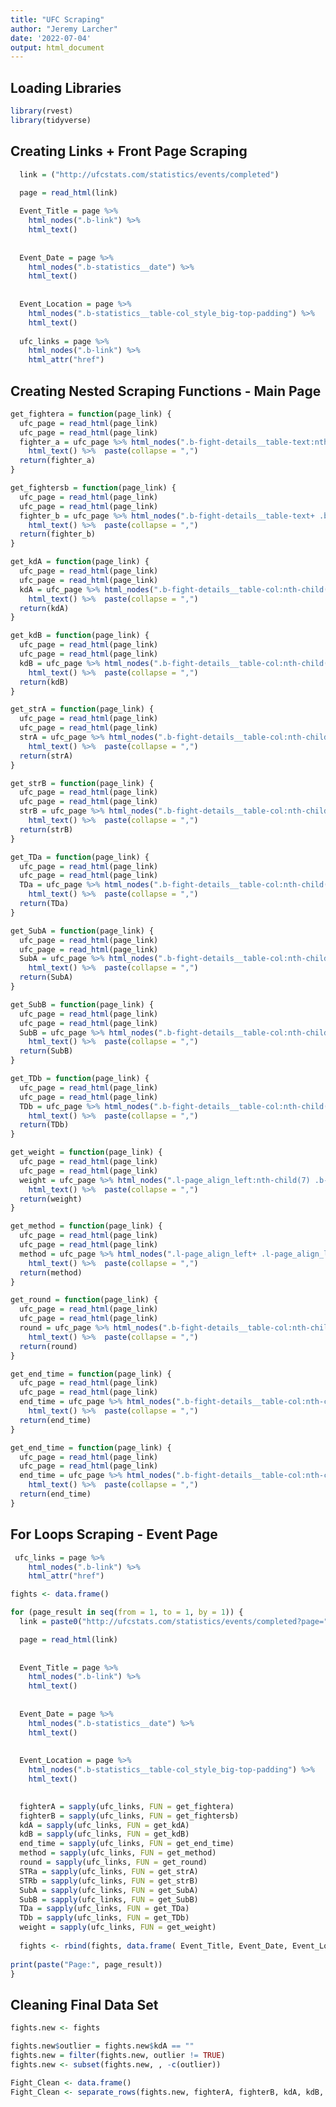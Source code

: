---
title: "UFC Scraping"
author: "Jeremy Larcher"
date: '2022-07-04'
output: html_document
---

## Loading Libraries
```{r}
library(rvest)
library(tidyverse)
```

## Creating Links + Front Page Scraping
```{r}
  link = ("http://ufcstats.com/statistics/events/completed")

  page = read_html(link)
  
  Event_Title = page %>% 
    html_nodes(".b-link") %>% 
    html_text()
  
  
  Event_Date = page %>% 
    html_nodes(".b-statistics__date") %>% 
    html_text()
  
  
  Event_Location = page %>% 
    html_nodes(".b-statistics__table-col_style_big-top-padding") %>% 
    html_text()
  
  ufc_links = page %>% 
    html_nodes(".b-link") %>% 
    html_attr("href")
```

## Creating Nested Scraping Functions - Main Page
```{r}
get_fightera = function(page_link) {
  ufc_page = read_html(page_link)
  ufc_page = read_html(page_link)
  fighter_a = ufc_page %>% html_nodes(".b-fight-details__table-text:nth-child(1) .b-link_style_black") %>% 
    html_text() %>%  paste(collapse = ",")
  return(fighter_a)
}

get_fightersb = function(page_link) {
  ufc_page = read_html(page_link)
  ufc_page = read_html(page_link)
  fighter_b = ufc_page %>% html_nodes(".b-fight-details__table-text+ .b-fight-details__table-text .b-link_style_black") %>% 
    html_text() %>%  paste(collapse = ",")
  return(fighter_b)
}

get_kdA = function(page_link) {
  ufc_page = read_html(page_link)
  ufc_page = read_html(page_link)
  kdA = ufc_page %>% html_nodes(".b-fight-details__table-col:nth-child(3) .b-fight-details__table-text:nth-child(1)") %>% 
    html_text() %>%  paste(collapse = ",")
  return(kdA)
}

get_kdB = function(page_link) {
  ufc_page = read_html(page_link)
  ufc_page = read_html(page_link)
  kdB = ufc_page %>% html_nodes(".b-fight-details__table-col:nth-child(3) .b-fight-details__table-text+ .b-fight-details__table-text") %>% 
    html_text() %>%  paste(collapse = ",")
  return(kdB)
}

get_strA = function(page_link) {
  ufc_page = read_html(page_link)
  ufc_page = read_html(page_link)
  strA = ufc_page %>% html_nodes(".b-fight-details__table-col:nth-child(4) .b-fight-details__table-text:nth-child(1)") %>% 
    html_text() %>%  paste(collapse = ",")
  return(strA)
}

get_strB = function(page_link) {
  ufc_page = read_html(page_link)
  ufc_page = read_html(page_link)
  strB = ufc_page %>% html_nodes(".b-fight-details__table-col:nth-child(4) .b-fight-details__table-text+ .b-fight-details__table-text") %>% 
    html_text() %>%  paste(collapse = ",")
  return(strB)
}

get_TDa = function(page_link) {
  ufc_page = read_html(page_link)
  ufc_page = read_html(page_link)
  TDa = ufc_page %>% html_nodes(".b-fight-details__table-col:nth-child(5) .b-fight-details__table-text:nth-child(1)") %>% 
    html_text() %>%  paste(collapse = ",")
  return(TDa)
}

get_SubA = function(page_link) {
  ufc_page = read_html(page_link)
  ufc_page = read_html(page_link)
  SubA = ufc_page %>% html_nodes(".b-fight-details__table-col:nth-child(6) .b-fight-details__table-text:nth-child(1)") %>% 
    html_text() %>%  paste(collapse = ",")
  return(SubA)
}

get_SubB = function(page_link) {
  ufc_page = read_html(page_link)
  ufc_page = read_html(page_link)
  SubB = ufc_page %>% html_nodes(".b-fight-details__table-col:nth-child(6) .b-fight-details__table-text+ .b-fight-details__table-text") %>% 
    html_text() %>%  paste(collapse = ",")
  return(SubB)
}

get_TDb = function(page_link) {
  ufc_page = read_html(page_link)
  ufc_page = read_html(page_link)
  TDb = ufc_page %>% html_nodes(".b-fight-details__table-col:nth-child(5) .b-fight-details__table-text+ .b-fight-details__table-text") %>% 
    html_text() %>%  paste(collapse = ",")
  return(TDb)
}

get_weight = function(page_link) {
  ufc_page = read_html(page_link)
  ufc_page = read_html(page_link)
  weight = ufc_page %>% html_nodes(".l-page_align_left:nth-child(7) .b-fight-details__table-text") %>% 
    html_text() %>%  paste(collapse = ",")
  return(weight)
}

get_method = function(page_link) {
  ufc_page = read_html(page_link)
  ufc_page = read_html(page_link)
  method = ufc_page %>% html_nodes(".l-page_align_left+ .l-page_align_left .b-fight-details__table-text") %>% 
    html_text() %>%  paste(collapse = ",")
  return(method)
}

get_round = function(page_link) {
  ufc_page = read_html(page_link)
  ufc_page = read_html(page_link)
  round = ufc_page %>% html_nodes(".b-fight-details__table-col:nth-child(9) .b-fight-details__table-text") %>% 
    html_text() %>%  paste(collapse = ",")
  return(round)
}

get_end_time = function(page_link) {
  ufc_page = read_html(page_link)
  ufc_page = read_html(page_link)
  end_time = ufc_page %>% html_nodes(".b-fight-details__table-col:nth-child(10) .b-fight-details__table-text") %>% 
    html_text() %>%  paste(collapse = ",")
  return(end_time)
}

get_end_time = function(page_link) {
  ufc_page = read_html(page_link)
  ufc_page = read_html(page_link)
  end_time = ufc_page %>% html_nodes(".b-fight-details__table-col:nth-child(10) .b-fight-details__table-text") %>% 
    html_text() %>%  paste(collapse = ",")
  return(end_time)
}
```

## For Loops Scraping - Event Page
```{r}

 ufc_links = page %>% 
    html_nodes(".b-link") %>% 
    html_attr("href")

fights <- data.frame()

for (page_result in seq(from = 1, to = 1, by = 1)) {
  link = paste0("http://ufcstats.com/statistics/events/completed?page=",page_result)

  page = read_html(link)
  
  
  Event_Title = page %>% 
    html_nodes(".b-link") %>% 
    html_text()
  
  
  Event_Date = page %>% 
    html_nodes(".b-statistics__date") %>% 
    html_text()
  
  
  Event_Location = page %>% 
    html_nodes(".b-statistics__table-col_style_big-top-padding") %>% 
    html_text()
  

  fighterA = sapply(ufc_links, FUN = get_fightera)
  fighterB = sapply(ufc_links, FUN = get_fightersb)
  kdA = sapply(ufc_links, FUN = get_kdA)
  kdB = sapply(ufc_links, FUN = get_kdB)
  end_time = sapply(ufc_links, FUN = get_end_time)
  method = sapply(ufc_links, FUN = get_method)
  round = sapply(ufc_links, FUN = get_round)
  STRa = sapply(ufc_links, FUN = get_strA)
  STRb = sapply(ufc_links, FUN = get_strB)
  SubA = sapply(ufc_links, FUN = get_SubA)
  SubB = sapply(ufc_links, FUN = get_SubB)
  TDa = sapply(ufc_links, FUN = get_TDa)
  TDb = sapply(ufc_links, FUN = get_TDb)
  weight = sapply(ufc_links, FUN = get_weight)
  
  fights <- rbind(fights, data.frame( Event_Title, Event_Date, Event_Location, fighterA, fighterB, kdA, kdB, end_time, method, round, STRa, STRb, SubA, SubB, TDa, TDb, weight))
  
print(paste("Page:", page_result))  
}
```

## Cleaning Final Data Set
```{r}

fights.new <- fights

fights.new$outlier = fights.new$kdA == ""    
fights.new = filter(fights.new, outlier != TRUE)
fights.new <- subset(fights.new, , -c(outlier))

Fight_Clean <- data.frame()
Fight_Clean <- separate_rows(fights.new, fighterA, fighterB, kdA, kdB, end_time, round, STRa, STRb, SubA, SubB, TDa, TDb, weight, sep = ",", convert = TRUE)

```

